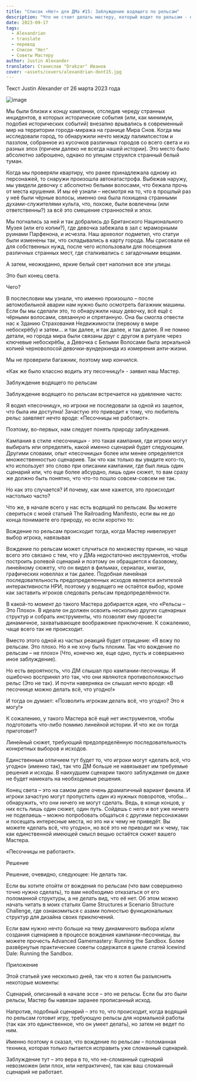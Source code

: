 ```yaml
---
title: "Список «Нет» для ДМа #15: Заблуждение водящего по рельсам"
description: "Что не стоит делать мастеру, который водит по рельсам - перевод статьи Александриана #alexandrian #railroading #gmtips"
date: 2023-09-17
tags:
  - Alexandrian
  - translate
  - перевод
  - Список "Нет"
  - Советы Мастеру
author: Justin Alexander
translator: Станислав "Drakzar" Иванов
cover: ~assets/covers/alexandrian-dont15.jpg
---
```

Текст Justin Alexander от 26 марта 2023 года

![image](https://cyborgsandmages.com/images/alexandrian-dont-15.jpg)

Мы были близки к концу кампании, отследив череду странных инцидентов, в которых исторические события (или, как минимум, подобия исторических событий) внезапно врывались в современный мир на территории города-миража на границе Мира Снов. Когда мы исследовали город, то обнаружили нечто между палимпсестом и паззлом, собранное из кусочков различных городов со всего света и из разных эпох (причем далеко не всегда нашей истории). Это место было абсолютно заброшено, однако по улицам струился странный белый туман.

Когда мы проверяли квартиру, что ранее принадлежала одному из персонажей, то снаружи произошла автокатастрофа. Выбежав наружу, мы увидели девочку с абсолютно белыми волосами, что бежала прочь от места крушения. И мы её узнали – несмотря на то, что в прошлый раз у неё были чёрные волосы, именно она была похищена странными духами-служителями культа, что, похоже, были вовлечены (или ответственны?) за всё это смешение странностей и эпох.

Мы погнались за ней и так добрались до Британского Национального Музея (или его копии?), где девочка забежала в зал с мраморными руинами Парфенона, и исчезла. Наш археолог подметил, что статуи были изменены так, что складывались в карту города. Мы срисовали её для собственных нужд, после чего использовали для посещения различных странных мест, где сталкивались с загадочными вещами.

А затем, неожиданно, яркие белый свет наполнил все эти улицы.

Это был конец света.

Чего?

В послесловии мы узнали, что именно произошло – после автомобильной аварии нам нужно было осмотреть багажник машины. Если бы мы сделали это, то обнаружили нашу девочку, всё ещё с чёрными волосами, связанную и спрятанную. Она бы смогла отвести нас к Зданию Страхования Недвижимости (первому в мире небоскрёбу) и затем… и так далее, и так далее, и так далее. Я не помню детали, но города мира были связаны друг с другом в ритуале через ключевые небоскрёбы, а Девочка с Белыми Волосами была зеркальной копией черноволосой девочки-вундеркинда из измерения анти-жизни.

Мы не проверили багажник, поэтому мир кончился.

«Как же было классно водить эту песочницу!» - заявил наш Мастер.

Заблуждение водящего по рельсам

Заблуждение водящего по рельсам встречается на удивление часто:

Я водил «песочницу», но игроки не последовали за одной из зацепок, что была им доступна!
Зачастую это приводит к тому, что любитель рельс заявляет нечто вроде: «Песочницы не работают».

Поэтому, во-первых, нам следует понять природу заблуждения.

Кампания в стиле «песочницы» - это такая кампания, где игроки могут выбирать или определять, какой именно сценарий будет следующим. Другими словами, опыт «песочницы» более или менее определяется множественностью сценариев. Так что как только вы увидите кого-то, кто использует это слово при описании кампании, где был лишь один сценарий или, что еще более абсурдно, лишь один сюжет, то вам сразу же должно быть понятно, что что-то пошло совсем-совсем не так.

Но как это случается? И почему, как мне кажется, это происходит настолько часто?

Что же, в начале всего у нас есть водящий по рельсам. Вы можете свериться с моей статьей The Railroading Manifesto, если вы не до конца понимаете его природу, но если коротко то:

Вождение по рельсам происходит тогда, когда Мастер нивелирует выбор игрока, навязывая

Вождение по рельсам может случиться по множеству причин, но чаще всего это связано с тем, что у ДМа недостаточно инструментов, чтобы построить ролевой сценарий и поэтому он обращается к базовому, линейному сюжету, что он видел в фильмах, сериалах, книгах, графических новеллах и так далее. Подобная линейная последовательность предопределенных исходов является антитезой интерактивности НРИ, поэтому у водящего не остаётся выбор, кроме как заставить игроков следовать рельсам предопределённости.

В какой-то момент до такого Мастера добирается идея, что «Рельсы – Это Плохо». В идеале он должен освоить несколько других сценарных структур и собрать инструменты, что позволят ему провести динамичное, захватывающее воображение приключение. К сожалению, чаще всего так не происходит.

Вместо этого одной из частых реакций будет отрицание: «Я вожу по рельсам. Это плохо. Но я не хочу быть плохим. Так что вождение по рельсам – не плохо» (Что, конечно же, еще одно, пусть и совершенно иное заблуждение).

Но есть вероятность, что ДМ слышал про кампании-песочницы. И ошибочно воспринял это так, что они являются противоположностью рельс (Это не так). И почти наверняка он слышал нечто вроде: «В песочнице можно делать всё, что угодно!»

И тогда он думает: «Позволить игрокам делать всё, что угодно? Это я могу!»

К сожалению, у такого Мастера всё ещё нет инструментов, чтобы подготовить что-либо помимо линейной истории. И что же он тогда приготовит?

Линейный сюжет, требующий предопределённую последовательность конкретных выборов и исходов.

Единственным отличием тут будет то, что игроки могут «делать всё, что угодно» (именно так), так что ДМ больше не навязывает им требуемые решения и исходы. В наихудшем сценарии такого заблуждения он даже не будет намекать на необходимые решения.

Конец света – это на самом деле очень драматичный вариант финала. И игроки зачастую могут пропустить один из нужных поворотов, чтобы…обнаружить, что они ничего не могут сделать. Ведь, в конце концов, у них есть лишь один сюжет, один путь. Сойдешь с него и вот уже ничего не поделаешь – можно попробовать общаться с другими персонажами и посещать интересные места, но это ни к чему не приведёт. Вы можете «делать всё, что угодно», но всё это не приводит ни к чему, так как единственной имеющей смысл вещью остаётся сюжет вашего Мастера.

«Песочницы не работают».

Решение

Решение, очевидно, следующее: Не делать так.

Если вы хотите отойти от вождения по рельсам (что вам совершенно точно нужно сделать), то вам необходимо отказаться от его поломанной структуры, а не делать вид, что её нет. Об этом можно начать читать в моих статьях Game Structures и Scenario Structure Challenge, где ознакомиться с азами полностью функциональных структур для дизайна своих приключений.

Если вам нужно нечто больше на тему динамичного выбора и/или создания сценариев в процессе вождения кампании-песочницы, вы можете прочесть Advanced Gamemastery: Running the Sandbox. Более развёрнутые практические советы содержатся в цикле статей Icewind Dale: Running the Sandbox.

Приложение

Этой статьей уже несколько дней, так что я хотел бы разъяснить некоторые моменты:

Сценарий, описанный в начале эссе – это не рельсы. Если бы это были рельсы, Мастер бы навязан заранее прописанный исход.

Напротив, подобный сценарий – это то, что происходит, когда водящий по рельсам готовит игру, требующую рельсы для нормальной работы (так как это единственное, что он умеет делать), но затем не ведет по ним.

Именно поэтому я сказал, что вождение по рельсам – поломанная техника, которая только пытается исправить уже сломанный сценарий.

Заблуждение тут – это вера в то, что не-сломанный сценарий невозможен (или плох, или непрактичен), так как ваш сломанный сценарий не работает.